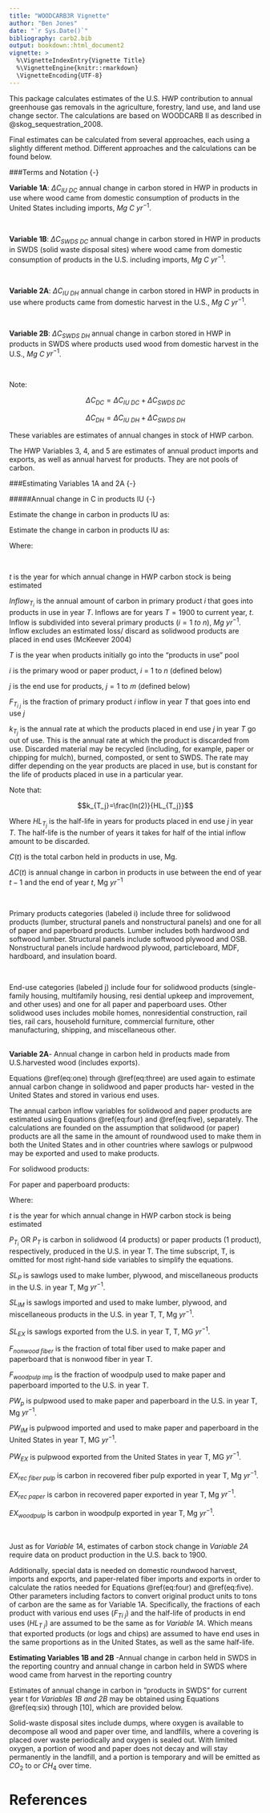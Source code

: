 ```yaml
---
title: "WOODCARB3R Vignette"
author: "Ben Jones"
date: "`r Sys.Date()`"
bibliography: carb2.bib
output: bookdown::html_document2
vignette: >
  %\VignetteIndexEntry{Vignette Title} 
  %\VignetteEngine{knitr::rmarkdown} 
  \VignetteEncoding{UTF-8}
---
```


This package calculates estimates of the U.S. HWP contribution to annual greenhouse gas removals in the agriculture, forestry, land use, and land use change sector. The calculations are based on WOODCARB II as described in @skog_sequestration_2008. 

Final estimates can be calculated from several approaches, each using a slightly different method. Different approaches and the calculations can be found below. 


###Terms and Notation {-}


**Variable 1A**: $\Delta C_{IU\:DC}$ annual change in carbon stored in HWP in products in use where wood came from domestic consumption of products in the United States including imports, $Mg$ $C$ $yr^{-1}$.  

<br/>

**Variable 1B**: $\Delta C_{SWDS\:DC}$ annual change in carbon stored in HWP in products in SWDS (solid waste disposal sites) where wood came from domestic consumption of products in the U.S. including imports, $Mg$ $C$ $yr^{-1}$.  

<br/>

**Variable 2A**: $\Delta C_{IU\:DH}$ annual change in carbon stored in HWP in products in use where products came from domestic harvest in the U.S., $Mg$ $C$ $yr^{-1}$.  

<br/>

**Variable 2B**: $\Delta C_{SWDS\:DH}$ annual change in carbon stored in HWP in products in SWDS where products used wood from domestic harvest in the U.S., $Mg$ $C$ $yr^{-1}$.  


<br/>

Note:

$$\Delta C_{DC}  =  \Delta C_{IU\:DC} + \Delta C_{SWDS\:DC}$$  

$$\Delta C_{DH}  =  \Delta C_{IU\:DH} + \Delta C_{SWDS\:DH}$$   

These variables are estimates of annual changes in stock of HWP carbon. 

The HWP Variables 3, 4, and 5 are estimates of annual product imports and exports, as well as annual harvest for products. They are not pools of carbon.

###Estimating Variables 1A and 2A {-}

#####Annual change in C in products IU {-}



Estimate the change in carbon in products IU as:

\begin{equation}
C_{IU \: T_{i \: j}}(t)  = e^{-k_{T_j}(t-1900)}\times \text{Inflow}_{T_i}\times F_{T_{i \: j}}
(\#eq:one)
\end{equation}


\begin{equation}
C_{IU}(t)  =  \sum\limits_{T=1900}^t \sum\limits_{i=1}^n \sum\limits_{j=1}^m C_{IU \: T_{i \: j}}(t)
(\#eq:two)
\end{equation}

Estimate the change in carbon in products IU as:

\begin{equation}
\Delta C_{IU}(t)  =  C_{IU}(t) - C_{IU}(t-1)
(\#eq:three)
\end{equation}


Where:  

<br/>

  $t$ is the year for which annual change in HWP carbon stock is being estimated  
    

  $Inflow_{T_i}$ is the annual amount of carbon in primary product $\textit{i}$ that goes into products in use in year $\textit{T}$. Inflows are for years $T  =  1900$ to current year, $\textit{t}$. Inflow is subdivided into several primary products ($i  =  1 \: to \: n$), $Mg$ $yr^{-1}$. Inflow excludes an estimated loss/ discard as solidwood products are placed in end uses (McKeever 2004)  
    
  $T$ is the year when products initially go into the "products in use" pool 
    
  $i$ is the primary wood or paper product, $\textit{i}$ = 1 to $\textit{n}$ (defined below)
    

  $j$ is the end use for products, $j = 1$ to $m$ (defined below)
  
  $F_{T_{i\:j}}$ is the fraction of primary product $\textit{i}$ inflow in year $\textit{T}$ that goes into end use $\textit{j}$
  
  $k_{T_j}$ is the annual rate at which the products placed in end use $\textit{j}$ in year $\textit{T}$ go out of use. This is the annual rate at which the product is discarded from use. Discarded material may be recycled (including, for example, paper or chipping for mulch), burned, composted, or sent to SWDS. The rate may differ depending on the year products are placed in use, but is constant for the life of products placed in use in a particular year.
  
Note that: 

$$k_{T_j}=\frac{ln(2)}{HL_{T_j}}$$

Where ${HL_{T_j}}$ is the half-life in years for products placed in end use $j$ in year $T$. The half-life is the number of years it takes for half of the intial inflow amount to be discarded. 

$C(t)$ is the total carbon held in products in use, Mg. 

$\Delta C(t)$ is annual change in carbon in products in use between the end of year $t - 1$ and the end of year $t$, Mg $yr^{-1}$

<br/>

Primary products categories (labeled i) include three for solidwood products (lumber, structural panels and nonstructural panels) and one for all of paper and paperboard products. Lumber includes both hardwood and softwood lumber. Structural panels include softwood plywood and OSB. Nonstructural panels include hardwood plywood, particleboard, MDF, hardboard, and insulation board.

<br/>

End-use categories (labeled j) include four for solidwood products (single-family housing, multifamily housing, resi dential upkeep and improvement, and other uses) and one for all paper and paperboard uses. Other solidwood uses includes mobile homes, nonresidential construction, rail ties, rail cars, household furniture, commercial furniture, other manufacturing, shipping, and miscellaneous other.

<br/>
**Variable 2A**- Annual change in carbon held in products made from U.S.harvested wood (includes exports). 

Equations \@ref(eq:one)  through \@ref(eq:three) are used again to estimate annual carbon change in solidwood and paper products har- vested in the United States and stored in various end uses. 


The annual carbon inflow variables for solidwood and paper products are estimated using Equations \@ref(eq:four) and \@ref(eq:five), separately. The calculations are founded on the assumption that solidwood (or paper) products are all the same in the amount of roundwood used to make them in both the United States and in other countries where sawlogs or pulpwood may be exported and used to make products.


For solidwood products: 

\begin{equation}
\text{Inflow}_{T i} = P_{T  i} \:x \: \left[\frac{(SL_p - SL_{IM} + SL_{EX})}{SL_p}\right]
(\#eq:four)
\end{equation}

For paper and paperboard products:

\begin{align}
\text{Inflow}_T &= P_T \times (1-F_{nonwood\:fiber})\times(1-F_{woodpulp\:imp})\times\left[ \frac{(PW_p - PW_{IM} + PW_{EX})}{PW_p}\right]\\ 
&+ EX_{rec\:fiber\:pulp} + EX_{rec\:paper} + EX_{woodpulp}
(\#eq:five)
\end{align}
    

Where:
<br/>

$t$ is the year for which annual change in HWP carbon stock is being estimated  
    

$P_{T_i}$ OR $P_{T}$ is carbon in solidwood (4 products) or paper products (1 product), respectively, produced in the U.S. in year T. The time subscript, T, is omitted for most right-hand side variables to simplify the equations. 
    
  $SL_{P}$ is sawlogs used to make lumber, plywood, and miscellaneous products in the U.S. in year T, Mg $yr^{-1}$. 
    
 $SL_{IM}$ is sawlogs imported and used to make lumber, plywood, and miscellaneous products in the U.S. in year T, T, Mg $yr^{-1}$. 
 
  $SL_{EX}$ is sawlogs exported from the U.S. in year T, T, MG $yr^{-1}$. 
  
  $F_{nonwood\:fiber}$ is the fraction of total fiber used to make paper and paperboard that is nonwood fiber in year T.
  
  $F_{woodpulp\:imp}$ is the fraction of woodpulp used to make paper and paperboard imported to the U.S. in year T.
  
  $PW_{p}$ is pulpwood used to make paper and paperboard in the U.S. in year T, Mg $yr^{-1}$. 
  
  $PW_{IM}$ is pulpwood imported and used to make paper and paperboard in the United States in year T, MG $yr^{-1}$. 
  
  $PW_{EX}$ is pulpwood exported from the United States in year T, MG $yr^{-1}$.
  
  $EX_{rec\:fiber\:pulp}$ is carbon in recovered fiber pulp exported in year T, Mg $yr^{-1}$.
  
   $EX_{rec\:paper}$ is carbon in recovered paper exported in year T, Mg $yr^{-1}$.
   
  $EX_{woodpulp}$ is carbon in woodpulp exported in year T, Mg $yr^{-1}$.
  
<br/>    

Just as for _Variable 1A_, estimates of carbon stock change in _Variable 2A_ require data on product production in the U.S. back to 1900.     
  

Additionally, special data is needed on domestic roundwood harvest, imports and exports, and paper-related fiber imports and exports in order to calculate the ratios needed for Equations \@ref(eq:four) and \@ref(eq:five). Other parameters including factors to convert original product units to tons of carbon are the same as for Variable 1A. Specifically, the fractions of each product with various end uses ($F_{Ti\:j}$) and the half-life of products in end uses ($HL_{T\:j}$) are assumed to be the same as for _Variable 1A_. Which means that exported products (or logs and chips) are assumed to have end uses in the same proportions as in the United States, as well as the same half-life. 


**Estimating Variables 1B and 2B**
-Annual change in carbon held in SWDS in the reporting country and annual change in carbon held in SWDS where wood came from harvest in the reporting country

Estimates of annual change in carbon in "products in SWDS" for current year t for _Variables 1B and 2B_ may be obtained using Equations \@ref(eq:six) through [10], which are provided below. 

Solid-waste disposal sites include dumps, where oxygen is available to decompose all wood and paper over time, and landfills, where a covering is placed over waste periodically and oxygen is sealed out. With limited oxygen, a portion of wood and paper does not decay and will stay permanently in the landfill, and a portion is temporary and will be emitted as $CO_{2}$ to or $CH_{4}$ over time.

\begin{equation}
C_{SWDS\:PERM}(t)  =  \sum\limits_{T=1900}^t [D_{SWP}(T)] \times (1-F_{TO \: DUMPS}(T))
\times F_{SWP\:to \: SWDS}(T) \times (1- DOC_{F \: SWP}\times)
+ \sum\limits_{T=1900}^t [D_{PAPER}(T)]\times (1-F_{TO \: DUMPS}(T))
\times F_{PAPER \: to \: SWDS}(T) \times (1-DOC_{F \: PAPER})]
(\#eq:six)
\end{equation}


\begin{equation}
C_{SWDS\:TEMP}(t)  =  \sum\limits_{T=1900}^t e^{-k_{SWP \: DUMPS} \times (t-T)}
\times [D_{SWP}(T)\times F_{SWP \: to \: SWDS}(T)
\times F_{TO \: DUMPS}(T)]
+ \sum\limits_{T=1900}^t e^{-k_{SWP \: LF} \times (t-T)} \times [D_{SWP}(T)]
\times F_{SWP \: to \: SWDS}(T) \times (1-F_{TO \: DUMPS}(T))
\times DOC_{F \: SWP}] + \sum\limits_{T=1900}^t e^{-k_{PAPER \: DUMPS} \times (t-T)} \times [D_{PAPER}(T)
\times F_{PAPER to SWDS}(T) \times F_{TO \: DUMPS}(T)]
+ \sum\limits_{T=1900}^t e^{(-k_{PAPER \: LF} \times (t-T))}
\times [D_{PAPER}(T)\times F_{PAPER \: to \: SWDS}(T)
\times (1- F_{TO \: DUMPS}(T)) \times DOC_{F \: PAPER}]
(\#eq:seven)
\end{equation}


\begin{equation}
C_{SWDS}(t)  = C_{SWDS \: PERM}(t) + C_{SWDS \: TEMP}(t)

(\#eq:eight)
\end{equation}

\begin{equation}
\Delta C_{SWDS}(t) = C_{SWDS}(t)-C_{SWDS}(t-1)
(\#eq:nine)
\end{equation}

\begin{equation}
F_{X \: to \: SWDS}= 1- F_{X \: BURNED} - F_{X \: REC}- F_{X \: COMPOST},
where \:X \: is\: either\: SWP\: or \: PAPER
(\#eq:ten)
\end{equation}


<!---
talk about formulas, a5 sum up different approaches.  
--->

# References
